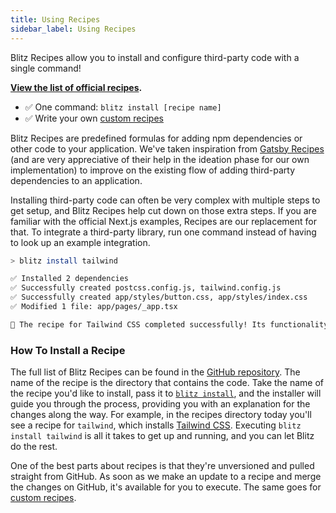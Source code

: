 ```yaml
---
title: Using Recipes
sidebar_label: Using Recipes
---
```


Blitz Recipes allow you to install and configure third-party code with a single command!

**[View the list of official recipes](https://github.com/blitz-js/blitz/tree/canary/recipes).**

- ✅ One command: `blitz install [recipe name]`
- ✅ Write your own [custom recipes](writing-recipes)

Blitz Recipes are predefined formulas for adding npm dependencies or other code to your application. We've taken inspiration from [Gatsby Recipes](https://www.gatsbyjs.org/docs/recipes/) (and are very appreciative of their help in the ideation phase for our own implementation) to improve on the existing flow of adding third-party dependencies to an application.

Installing third-party code can often be very complex with multiple steps to get setup, and Blitz Recipes help cut down on those extra steps. If you are familiar with the official Next.js examples, Recipes are our replacement for that. To integrate a third-party library, run one command instead of having to look up an example integration.

```bash
> blitz install tailwind

✅ Installed 2 dependencies
✅ Successfully created postcss.config.js, tailwind.config.js
✅ Successfully created app/styles/button.css, app/styles/index.css
✅ Modified 1 file: app/pages/_app.tsx

🎉 The recipe for Tailwind CSS completed successfully! Its functionality is now fully configured in your Blitz app.
```

### How To Install a Recipe

The full list of Blitz Recipes can be found in the [GitHub repository](https://github.com/blitz-js/blitz/tree/canary/recipes). The name of the recipe is the directory that contains the code. Take the name of the recipe you'd like to install, pass it to [`blitz install`](cli-install), and the installer will guide you through the process, providing you with an explanation for the changes along the way. For example, in the recipes directory today you'll see a recipe for `tailwind`, which installs [Tailwind CSS](https://tailwindcss.com/). Executing `blitz install tailwind` is all it takes to get up and running, and you can let Blitz do the rest.

One of the best parts about recipes is that they're unversioned and pulled straight from GitHub. As soon as we make an update to a recipe and merge the changes on GitHub, it's available for you to execute. The same goes for [custom recipes](writing-recipes).

